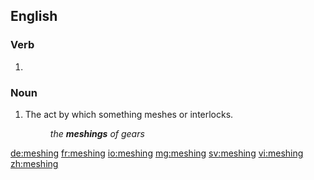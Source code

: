 ==English==

===Verb===
{{head|en|present participle}}

# {{present participle of|mesh|lang=en}}

===Noun===
{{en-noun}}

# The act by which something meshes or interlocks.
#: ''the '''meshings''' of gears''

[[de:meshing]]
[[fr:meshing]]
[[io:meshing]]
[[mg:meshing]]
[[sv:meshing]]
[[vi:meshing]]
[[zh:meshing]]